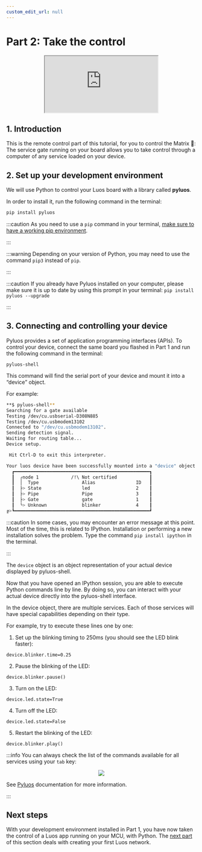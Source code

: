 ```yaml
---
custom_edit_url: null
---
```



# Part 2: Take the control

<div align="center">
  <iframe
    className="player_iframe"
    src="https://www.youtube.com/embed/VcK-LJ-gnDo?start=363&feature=oembed"
    allow="accelerometer; autoplay; encrypted-media; gyroscope; picture-in-picture; fullscreen"
  ></iframe>
</div>

## 1. Introduction

This is the remote control part of this tutorial, for you to control the Matrix 💊: The service gate running on your board allows you to take control through a computer of any service loaded on your device.

## 2. Set up your development environment

We will use Python to control your Luos board with a library called **pyluos**.

In order to install it, run the following command in the terminal:

```bash
pip install pyluos
```

:::caution
As you need to use a `pip` command in your terminal, [make sure to have a working pip environment](https://pip.pypa.io/en/stable/getting-started/).

:::

:::warning
Depending on your version of Python, you may need to use the command `pip3` instead of `pip`.

:::

:::caution
If you already have Pyluos installed on your computer, please make sure it is up to date by using this prompt in your terminal: `pip install pyluos --upgrade`

:::

## 3. Connecting and controlling your device

Pyluos provides a set of application programming interfaces (APIs). To control your device, connect the same board you flashed in Part 1 and run the following command in the terminal:

```
pyluos-shell
```

This command will find the serial port of your device and mount it into a “device” object.

For example:

```bash
**$ pyluos-shell**
Searching for a gate available
Testing /dev/cu.usbserial-D308N885
Testing /dev/cu.usbmodem13102
Connected to "/dev/cu.usbmodem13102".
Sending detection signal.
Waiting for routing table...
Device setup.

 Hit Ctrl-D to exit this interpreter.

Your luos device have been successfully mounted into a "device" object:
  ┏━━━━━━━━━━━━━━━━━━━━━━━━━━━━━━━━━━━━━━━━━━━━━━━━━━┓
  ┃  ╭node 1            /!\ Not certified            ┃
  ┃  │  Type                Alias               ID   ┃
  ┃  ├> State               led                 2    ┃
  ┃  ├> Pipe                Pipe                3    ┃
  ┃  ├> Gate                gate                1    ┃
  ┃  ╰> Unknown             blinker             4    ┃
╔>┗━━━━━━━━━━━━━━━━━━━━━━━━━━━━━━━━━━━━━━━━━━━━━━━━━━┛
```

:::caution
In some cases, you may encounter an error message at this point. Most of the time, this is related to IPython. Installation or performing a new installation solves the problem. Type the command `pip install ipython` in the terminal.

:::

The `device` object is an object representation of your actual device displayed by pyluos-shell.

Now that you have opened an IPython session, you are able to execute Python commands line by line. By doing so, you can interact with your actual device directly into the pyluos-shell interface.

In the device object, there are multiple services. Each of those services will have special capabilities depending on their type.

For example, try to execute these lines one by one:

1. Set up the blinking timing to 250ms (you should see the LED blink faster):

```
device.blinker.time=0.25
```

2. Pause the blinking of the LED:

```
device.blinker.pause()
```

3. Turn on the LED:

```
device.led.state=True
```

4. Turn off the LED:

```
device.led.state=False
```

5. Restart the blinking of the LED:

```
device.blinker.play()
```

:::info
You can always check the list of the commands available for all services using your `tab` key:

<div align="center">
  <Image
    src="/img/get-started/get-started-2.png"
    darkSrc="/img/get-started/get-started-2.png"
  />
</div>

See [Pyluos](https://docs.luos.io/docs/tools/pyluos) documentation for more information.

:::

## Next steps

With your development environment installed in Part 1, you have now taken the control of a Luos app running on your MCU, with Python. The [next part](/tutorials/get-started/get-started3) of this section deals with creating your first Luos network.
